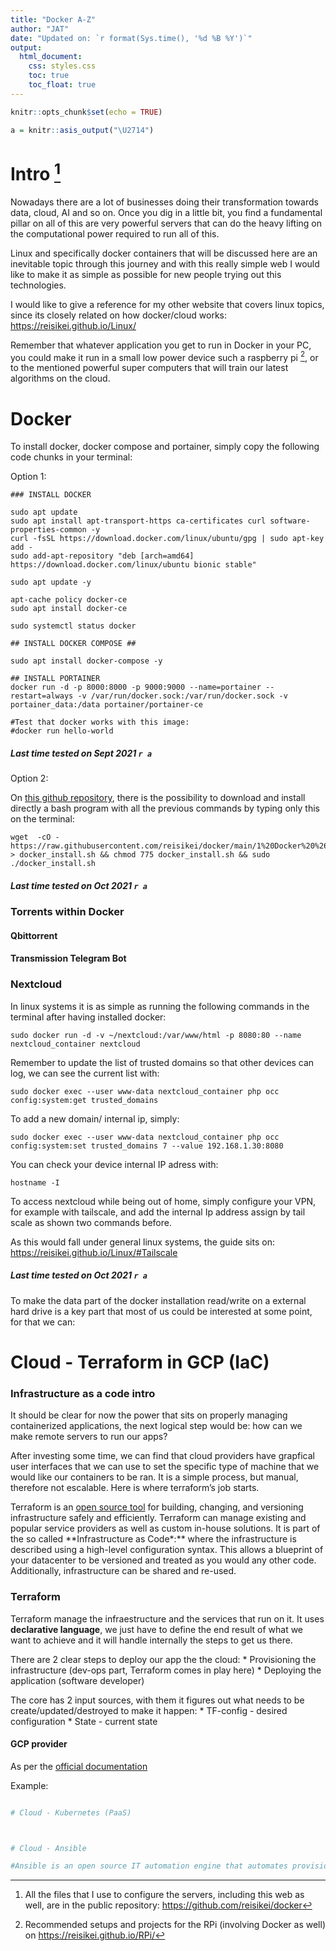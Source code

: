 ```yaml
---
title: "Docker A-Z"
author: "JAT"
date: "Updated on: `r format(Sys.time(), '%d %B %Y')`"
output:
  html_document:
    css: styles.css
    toc: true
    toc_float: true
---
```



```r
knitr::opts_chunk$set(echo = TRUE)
```

```r
a = knitr::asis_output("\U2714")
```

# Intro [^1]

Nowadays there are a lot of businesses doing their transformation towards data, cloud, AI and so on. Once you dig in a little bit, you find a fundamental pillar on all of this are very powerful servers that can do the heavy lifting on the computational power required to run all of this.

Linux and specifically docker containers that will be discussed here are an inevitable topic through this journey and with this really simple web I would like to make it as simple as possible for new people trying out this technologies.

I would like to give a reference for my other website that covers linux topics, since its closely related on how docker/cloud works: <https://reisikei.github.io/Linux/> 

Remember that whatever application you get to run in Docker in your PC, you could make it run in a small low power device such a raspberry pi [^2], or to the mentioned powerful super computers that will train our latest algorithms on the cloud.

 


# Docker

To install docker, docker compose and portainer, simply copy the following code chunks in your terminal:


Option 1:

```
### INSTALL DOCKER

sudo apt update
sudo apt install apt-transport-https ca-certificates curl software-properties-common -y
curl -fsSL https://download.docker.com/linux/ubuntu/gpg | sudo apt-key add -
sudo add-apt-repository "deb [arch=amd64] https://download.docker.com/linux/ubuntu bionic stable"

sudo apt update -y

apt-cache policy docker-ce
sudo apt install docker-ce

sudo systemctl status docker

## INSTALL DOCKER COMPOSE ##

sudo apt install docker-compose -y

## INSTALL PORTAINER
docker run -d -p 8000:8000 -p 9000:9000 --name=portainer --restart=always -v /var/run/docker.sock:/var/run/docker.sock -v portainer_data:/data portainer/portainer-ce

#Test that docker works with this image:
#docker run hello-world
```

##### Last time tested on Sept 2021 `r a`

Option 2:

On [this github repository](https://github.com/reisikei/docker/blob/main/1%20Docker%20%26%20%20Docker%20compose%20%26%20Portainer), there is the possibility to download and install directly a bash program with all the previous commands by typing only this on the terminal:

```
wget  -cO - https://raw.githubusercontent.com/reisikei/docker/main/1%20Docker%20%26%20%20Docker%20compose%20%26%20Portainer > docker_install.sh && chmod 775 docker_install.sh && sudo ./docker_install.sh
```

##### Last time tested on Oct 2021 `r a`

### Torrents within Docker

#### Qbittorrent

#### Transmission Telegram Bot

### Nextcloud

In linux systems it is as simple as running the following commands in the terminal after having installed docker:

```
sudo docker run -d -v ~/nextcloud:/var/www/html -p 8080:80 --name nextcloud_container nextcloud 

```

Remember to update the list of trusted domains so that other devices can log, we can see the current list with:

```
sudo docker exec --user www-data nextcloud_container php occ config:system:get trusted_domains
```

To add a new domain/ internal ip, simply:

```
sudo docker exec --user www-data nextcloud_container php occ config:system:set trusted_domains 7 --value 192.168.1.30:8080

```

You can check your device internal IP adress with:

```
hostname -I
```

To access nextcloud while being out of home, simply configure your VPN, for example with tailscale, and add the internal Ip address assign by tail scale as shown two commands before.

As this would fall under general linux systems, the guide sits on: <https://reisikei.github.io/Linux/#Tailscale>

##### Last time tested on Oct 2021 `r a`

To make the data part of the docker installation read/write on a external hard drive is a key part that most of us could be interested at some point, for that we can:



# Cloud - Terraform in GCP (IaC)

### Infrastructure as a code intro

It should be clear for now the power that sits on properly managing containerized applications, the next logical step would be: how can we make remote servers to run our apps?

After investing some time, we can find that cloud providers have grapfical user interfaces that we can use to set the specific type of machine that we would like our containers to be ran. It is a simple process, but manual, therefore not escalable. Here is where terraform's job starts.

Terraform is an [open source tool](https://github.com/hashicorp/terraform) for building, changing, and versioning infrastructure safely and efficiently. Terraform can manage existing and popular service providers as well as custom in-house solutions. It is part of the so called **Infrastructure as Code*:** where the infrastructure is described using a high-level configuration syntax. This allows a blueprint of your datacenter to be versioned and treated as you would any other code. Additionally, infrastructure can be shared and re-used.


### Terraform

Terraform manage the infraestructure and the services that run on it. It uses **declarative language**, we just have to define the end result of what we want to achieve and it will handle internally the steps to get us there.

There are 2 clear steps to deploy our app the the cloud:
* Provisioning the infrastructure (dev-ops part, Terraform comes in play here)
* Deploying the application (software developer)

The core has 2 input sources, with them it figures out what needs to be create/updated/destroyed to make it happen:
* TF-config - desired configuration
* State - current state


#### GCP provider

As per the [official documentation](https://registry.terraform.io/providers/hashicorp/google/latest/docs)

Example:

```

```

```r

# Cloud - Kubernetes (PaaS)



# Cloud - Ansible

#Ansible is an open source IT automation engine that automates provisioning, configuration management, application deployment, orchestration, and many other IT processes


```


[^1]: All the files that I use to configure the servers, including this web as well, are in the public repository: <https://github.com/reisikei/docker>  

[^2]: Recommended setups and projects for the RPi (involving Docker as well) on <https://reisikei.github.io/RPi/>
